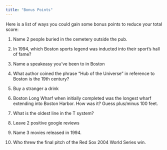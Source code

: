 ```yaml
---
title: "Bonus Points"
---
```


Here is a list of ways you could gain some bonus points to reduce your total score:

1.  Name 2 people buried in the cemetery outside the pub.

2.  In 1994, which Boston sports legend was inducted into their sport’s hall of fame?

3.  Name a speakeasy you’ve been to in Boston

4.  What author coined the phrase "Hub of the Universe" in reference to Boston is the 19th century?

5.  Buy a stranger a drink

6.  Boston Long Wharf when initially completed was the longest wharf extending into Boston Harbor. How was it? Guess plus/minus 100 feet.

7.  What is the oldest line in the T system?

8.  Leave 2 positive google reviews

9.  Name 3 movies released in 1994.

10. Who threw the final pitch of the Red Sox 2004 World Series win.
